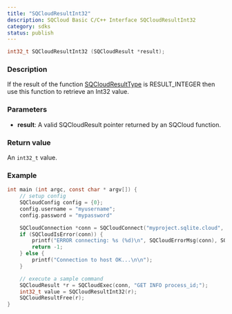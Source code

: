 ```yaml
---
title: "SQCloudResultInt32"
description: SQCloud Basic C/C++ Interface SQCloudResultInt32
category: sdks
status: publish
---
```


```c
int32_t SQCloudResultInt32 (SQCloudResult *result);
```

### Description
If the result of the function [SQCloudResultType](/docs/sdks/c/sqcloudresulttype) is RESULT_INTEGER then use this function to retrieve an Int32 value.

### Parameters
* **result**: A valid SQCloudResult pointer returned by an SQCloud function.

### Return value
An `int32_t` value.

### Example
```c
int main (int argc, const char * argv[]) {
    // setup config
    SQCloudConfig config = {0};
    config.username = "myusername";
    config.password = "mypassword"

    SQCloudConnection *conn = SQCloudConnect("myproject.sqlite.cloud", SQCLOUD_DEFAULT_PORT, &config);
    if (SQCloudIsError(conn)) {
        printf("ERROR connecting: %s (%d)\n", SQCloudErrorMsg(conn), SQCloudErrorCode(conn));
        return -1;
    } else {
        printf("Connection to host OK...\n\n");
    }

    // execute a sample command
    SQCloudResult *r = SQCloudExec(conn, "GET INFO process_id;");
    int32_t value = SQCloudResultInt32(r);
    SQCloudResultFree(r);
}
```